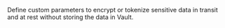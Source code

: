 Define custom parameters to encrypt or tokenize sensitive data in transit and at
rest without storing the data in Vault.